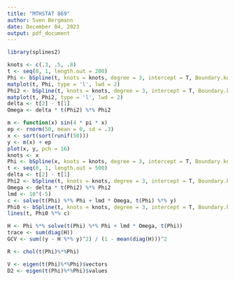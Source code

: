```yaml
---
title: "MTHSTAT 869"
author: Sven Bergmann
date: December 04, 2023
output: pdf_document
---
```

```r
library(splines2)
```
```r
knots <- c(.3, .5, .8)
t <- seq(0, 1, length.out = 200)
Phi <- bSpline(t, knots = knots, degree = 3, intercept = T, Boundary.knots = c(0, 1))
matplot(t, Phi, type = 'l', lwd = 2)
Phi2 <- bSpline(t, knots = knots, degree = 3, intercept = T, Boundary.knots = c(0, 1), derivs = 2)
matplot(t, Phi2, type = 'l', lwd = 2)
delta <- t[2] - t[1]
Omega <- delta * t(Phi2) %*% Phi2
```
```r
m <- function(x) sin(4 * pi * x)
ep <- rnorm(50, mean = 0, sd = .3)
x <- sort(sort(runif(50)))
y <- m(x) + ep
plot(x, y, pch = 16)
knots <- x
Phi <- bSpline(x, knots = knots, degree = 3, intercept = T, Boundary.knots = c(0, 1))
t <- seq(0, 1, length.out = 500)
delta <- t[2] - t[1]
Phi2 <- bSpline(t, knots = knots, degree = 3, intercept = T, Boundary.knots = c(0, 1), derivs = 2)
Omega <- delta * t(Phi2) %*% Phi2
lmd <- 10^(-5)
c <- solve(t(Phi) %*% Phi + lmd * Omega, t(Phi) %*% y)
Phi0 <- bSpline(t, knots = knots, degree = 3, intercept = T, Boundary.knots = c(0, 1))
lines(t, Phi0 %*% c)
```
```r
H <- Phi %*% solve(t(Phi) %*% Phi + lmd * Omega, t(Phi))
trace <- sum(diag(H))
GCV <- sum((y - H %*% y)^2) / (1 - mean(diag(H)))^2
```
```r
R <- chol(t(Phi)%*%Phi)
```
```r
V <- eigen(t(Phi)%*%Phi)$vectors
D2 <- eigen(t(Phi)%*%Phi)$values

```
